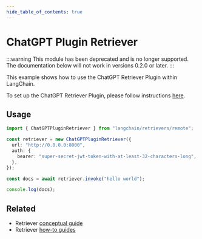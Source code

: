 ```yaml
---
hide_table_of_contents: true
---
```


# ChatGPT Plugin Retriever

:::warning
This module has been deprecated and is no longer supported. The documentation below will not work in versions 0.2.0 or later.
:::

This example shows how to use the ChatGPT Retriever Plugin within LangChain.

To set up the ChatGPT Retriever Plugin, please follow instructions [here](https://github.com/openai/chatgpt-retrieval-plugin).

## Usage

```typescript
import { ChatGPTPluginRetriever } from "langchain/retrievers/remote";

const retriever = new ChatGPTPluginRetriever({
  url: "http://0.0.0.0:8000",
  auth: {
    bearer: "super-secret-jwt-token-with-at-least-32-characters-long",
  },
});

const docs = await retriever.invoke("hello world");

console.log(docs);
```

## Related

- Retriever [conceptual guide](/docs/concepts/#retrievers)
- Retriever [how-to guides](/docs/how_to/#retrievers)
